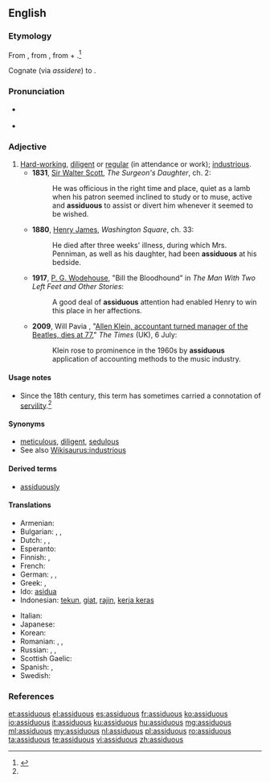 ==English==

===Etymology===
From {{etyl|la|en}} {{term|assiduus|lang=la}}, from {{term|assidere||to sit down to|lang=la}}, from {{term|ad-||to|lang=la}} + {{term|sedere||to sit|lang=la}}.<ref name="OEtD">{{R:Online Etymology Dictionary}}</ref>

Cognate (via ''assidere'') to {{term|assess|lang=en}}.

===Pronunciation===
* {{a|UK}} {{IPA|/əˈsɪdʒ.jʊ.əs/}} {{X-SAMPA|/@"sIdZ.jU.@s/}}
* {{audio|en-us-assiduous.ogg|Audio (US)}}

===Adjective===
{{en-adj}}

# [[hard-working|Hard-working]], [[diligent]] or [[regular]] (in attendance or work); [[industrious]].
#* '''1831''', [[w:Sir Walter Scott|Sir Walter Scott]], ''The Surgeon's Daughter'', ch. 2:
#*: He was officious in the right time and place, quiet as a lamb when his patron seemed inclined to study or to muse, active and '''assiduous''' to assist or divert him whenever it seemed to be wished.
#* '''1880''', [[w:Henry James|Henry James]], ''Washington Square'', ch. 33:
#*: He died after three weeks' illness, during which Mrs. Penniman, as well as his daughter, had been '''assiduous''' at his bedside.
#* '''1917''', [[w:P. G. Wodehouse|P. G. Wodehouse]], "Bill the Bloodhound" in ''The Man With Two Left Feet and Other Stories'':
#*: A good deal of '''assiduous''' attention had enabled Henry to win this place in her affections.
#* '''2009''', Will Pavia , "[http://entertainment.timesonline.co.uk/tol/arts_and_entertainment/music/article6644590.ece Allen Klein, accountant turned manager of the Beatles, dies at 77]," ''The Times'' (UK), 6 July:
#*: Klein rose to prominence in the 1960s by '''assiduous''' application of accounting methods to the music industry.

====Usage notes====
* Since the 18th century, this term has sometimes carried a connotation of [[servility]].<ref name="OEtD" />

====Synonyms====
* [[meticulous]], [[diligent]], [[sedulous]]
* See also [[Wikisaurus:industrious]]

====Derived terms====
* [[assiduously]]

====Translations====
{{trans-top|hard-working, diligent}}
* Armenian: {{t|hy|աշխատասեր|tr=ašxataser}}
* Bulgarian: {{t+|bg|усърден}},  {{t+|bg|прилежен}},  {{t+|bg|старателен}}
* Dutch: {{t+|nl|ijverig}}, {{t+|nl|vlijtig}}, {{t+|nl|betrouwbaar}}
* Esperanto: {{t+|eo|asidua}}
* Finnish: {{t+|fi|ahkera}}, {{t+|fi|uuttera}}
* French: {{t+|fr|assidu}}
* German: {{t+|de|fleißig}}, {{t|de|geflissen}}, {{t+|de|gewissenhaft}}
* Greek: {{t+|el|επιμελής|m|f|tr=epimelís|sc=Grek}}, {{t+|el|εργατικός|m|tr=ergatikós|sc=Grek}} {{qualifier|industrious}}
* Ido: [[asidua]]
* Indonesian: [[tekun]], [[giat]], [[rajin]], [[kerja keras]]
{{trans-mid}}
* Italian: {{t+|it|assiduo}}
* Japanese: {{t+|ja|真面目|tr=まじめ, majime}}
* Korean: {{t|ko|부지런한|tr=bu-ji-run-han|sc=Hang}}
* Romanian: {{t|ro|asiduu}}, {{t|ro|stăruitor|m|n}}, {{t+|ro|harnic|m|n}}
* Russian: {{t+|ru|старательный|tr=starátelʹnyj|sc=Cyrl}}, {{t+|ru|прилежный|tr=priléžnyj|sc=Cyrl}}, {{t+|ru|усердный|tr=usérdnyj|sc=Cyrl}}
* Scottish Gaelic: {{t|gd|leanmhainneach}}
* Spanish: {{t+|es|asiduo}}, {{t+|es|diligente}}
* Swedish: {{t+|sv|flitig}}
{{trans-bottom}}

===References===
<references/>

[[et:assiduous]]
[[el:assiduous]]
[[es:assiduous]]
[[fr:assiduous]]
[[ko:assiduous]]
[[io:assiduous]]
[[it:assiduous]]
[[ku:assiduous]]
[[hu:assiduous]]
[[mg:assiduous]]
[[ml:assiduous]]
[[my:assiduous]]
[[nl:assiduous]]
[[pl:assiduous]]
[[ro:assiduous]]
[[ta:assiduous]]
[[te:assiduous]]
[[vi:assiduous]]
[[zh:assiduous]]
